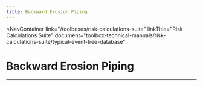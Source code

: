 ```yaml
---
title: Backward Erosion Piping
---
```



<NavContainer
  link="/toolboxes/risk-calculations-suite"
  linkTitle="Risk Calculations Suite"
  document="toolbox-technical-manuals/risk-calculations-suite/typical-event-tree-database"
></NavContainer>

# Backward Erosion Piping

<FigureNoRef 
    src="/figures/toolbox-technical-manuals/risk-calculations-suite/typical-event-tree-database/v1.3/Backward-Erosion-Piping.png" 
    alt="Backward Erosion Piping event tree" />

---
